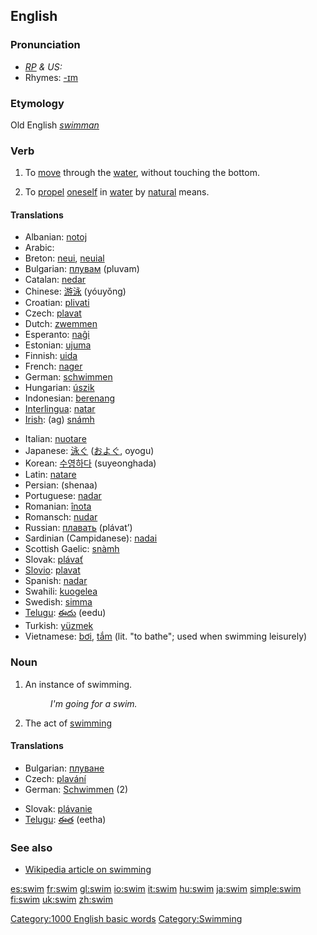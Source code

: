 ==English==

===Pronunciation===
* ''[[RP]] & US:'' {{IPA|/swɪm/}}
*Rhymes: [[Rhymes:English:-ɪm|-ɪm]]

===Etymology===
Old English ''[[swimman]]''

===Verb===
{{en-verb|swims|swimming|swam|swum}}

# {{intransitive}} To [[move]] through the [[water]], without touching the bottom.
# {{intransitive}} To [[propel]] [[oneself]] in [[water]] by [[natural]] means.

====Translations====
{{top}}
*Albanian: [[notoj]]
*Arabic: {{ARchar|[[سبح]]}} {{Unicode|(sábaħa)}}
*Breton: [[neui]], [[neuial]]
*Bulgarian: [[плувам]] (pluvam)
*Catalan: [[nedar]]
*Chinese: [[游泳]] (yóuyǒng)
*Croatian: [[plivati]]
*Czech: [[plavat]]
*Dutch: [[zwemmen]]
*Esperanto: [[naĝi]]
*Estonian: [[ujuma]]
*Finnish: [[uida]]
*French: [[nager]]
*German: [[schwimmen]]
*Hungarian: [[úszik]]
*Indonesian: [[renang|berenang]]
*[[Interlingua]]: [[natar]]
*[[Irish]]: (ag) [[snámh]]
{{mid}}
*Italian: [[nuotare]]
*Japanese: [[泳ぐ]] ([[およぐ]], oyogu)
*Korean: [[수영하다]] (suyeonghada)
*Latin: [[natare]]
*Persian: {{FAchar|[[شنا]]}} (shenaa)
*Portuguese: [[nadar]]
*Romanian: [[înota]]
*Romansch: [[nudar]]
*Russian: [[плавать]] (plávat’)
*Sardinian (Campidanese): [[nadai]]
*Scottish Gaelic: [[snàmh]]
*Slovak: [[plávať]]
*[[Slovio]]: [[plavat]]
*Spanish: [[nadar]]
*Swahili: [[kuogelea]]
*Swedish: [[simma]]
*[[Telugu]]: [[ఈదు]] (eedu)
*Turkish: [[yüzmek]]
*Vietnamese: [[bơi]], [[tắm]] (lit. "to bathe"; used when swimming leisurely)
{{bottom}}

===Noun===
{{en-noun}}

# An instance of swimming.
#:''I'm going for a swim.''
# The act of [[swimming]]

====Translations====
{{top}}
*Bulgarian: [[плуване]] {{n}}
*Czech: [[plavání]] {{n}}
*German: [[Schwimmen]] {{n}} (2)
{{mid}}
*Slovak: [[plávanie]] {{n}}
*[[Telugu]]: [[ఈత]] (eetha)
{{bottom}}

===See also===
* [[w:swimming|Wikipedia article on swimming]]

[[Category:1000 English basic words]]
[[Category:Swimming]]

<!-- OTHER LANGUAGES -->

[[es:swim]]
[[fr:swim]]
[[gl:swim]]
[[io:swim]]
[[it:swim]]
[[hu:swim]]
[[ja:swim]]
[[simple:swim]]
[[fi:swim]]
[[uk:swim]]
[[zh:swim]]